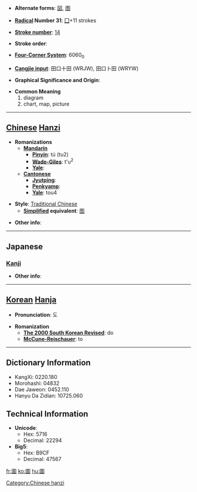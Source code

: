 * '''Alternate forms''': [[図]], [[图]]

* '''[[Wiktionary:Chinese radical index| Radical]] Number 31''': [[Wiktionary:Chinese radical index 囗|囗]]+11 strokes

* '''[[Wiktionary:Chinese total strokes index|Stroke number]]''': [[Wiktionary:Chinese total strokes index 14|14]]

* '''Stroke order''': 

* '''[[Wiktionary:Chinese four corner index|Four-Corner System]]''': 6060<sub>0</sub>

* '''[[Wiktionary:Chinese Cangjie index|Cangjie input]]''': 田口十田 (WRJW), 田口卜田 (WRYW)

* '''Graphical Significance and Origin''': 

* '''Common Meaning'''
*#diagram
*# chart, map, picture


----

== [[Chinese]] [[Hanzi]] ==

* '''Romanizations'''
** '''[[Mandarin]]'''
*** '''[[Pinyin]]''': tú (tu2)
*** '''[[Wade-Giles]]''': t'u<sup>2</sup>
*** '''[[Yale]]''': 
** '''[[Cantonese]]'''
*** '''[[Jyutping]]''':
*** '''[[Penkyamp]]''': 
*** '''[[Yale]]''': tou4

* '''Style''': [[Traditional Chinese]] 
** '''[[Simplified Chinese|Simplified]] equivalent''': [[图]]

* '''Other info''': 

----

==Japanese==
===[[Kanji]]===
{{kanji|on readings=[[と]] (to), [[ず]] (zu)
|kun readings=[[はかる]] (hakaru)
}}

* '''Other info''':  

----

== [[Korean]] [[Hanja]] ==

* '''Pronunciation''': 도

* '''Romanization'''
** '''[[The 2000 South Korean Revised Romanization|The 2000 South Korean Revised]]''': do
** '''[[McCune-Reischauer]]''': to

----

== Dictionary Information ==

* KangXi: 0220.180
* Morohashi: 04832
* Dae Jaweon: 0452.110
* Hanyu Da Zidian: 10725.060

== Technical Information ==

* '''Unicode''':
** Hex: 5716
** Decimal: 22294
* '''Big5''':
** Hex: B9CF
** Decimal: 47567

[[Category:Chinese hanzi]]

[[fr:圖]]
[[ko:圖]]
[[hu:圖]]